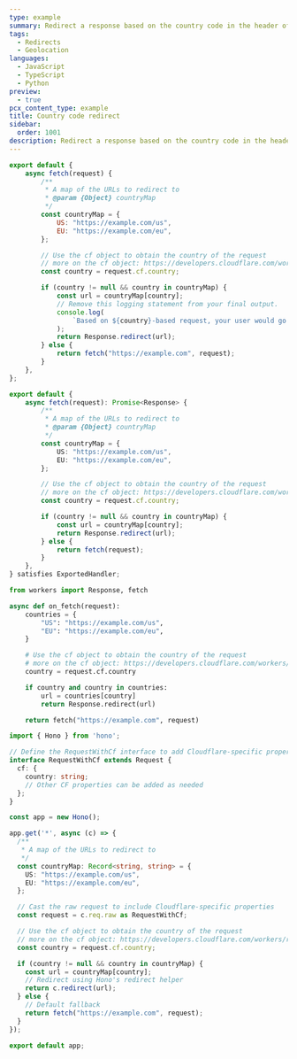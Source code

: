 ```yaml
---
type: example
summary: Redirect a response based on the country code in the header of a visitor.
tags:
  - Redirects
  - Geolocation
languages:
  - JavaScript
  - TypeScript
  - Python
preview:
  - true
pcx_content_type: example
title: Country code redirect
sidebar:
  order: 1001
description: Redirect a response based on the country code in the header of a visitor.
---
```



<Tabs syncKey="workersExamples"> <TabItem label="JavaScript" icon="seti:javascript">

```js
export default {
	async fetch(request) {
		/**
		 * A map of the URLs to redirect to
		 * @param {Object} countryMap
		 */
		const countryMap = {
			US: "https://example.com/us",
			EU: "https://example.com/eu",
		};

		// Use the cf object to obtain the country of the request
		// more on the cf object: https://developers.cloudflare.com/workers/runtime-apis/request#incomingrequestcfproperties
		const country = request.cf.country;

		if (country != null && country in countryMap) {
			const url = countryMap[country];
			// Remove this logging statement from your final output.
			console.log(
				`Based on ${country}-based request, your user would go to ${url}.`,
			);
			return Response.redirect(url);
		} else {
			return fetch("https://example.com", request);
		}
	},
};
```

</TabItem> <TabItem label="TypeScript" icon="seti:typescript">

```ts
export default {
	async fetch(request): Promise<Response> {
		/**
		 * A map of the URLs to redirect to
		 * @param {Object} countryMap
		 */
		const countryMap = {
			US: "https://example.com/us",
			EU: "https://example.com/eu",
		};

		// Use the cf object to obtain the country of the request
		// more on the cf object: https://developers.cloudflare.com/workers/runtime-apis/request#incomingrequestcfproperties
		const country = request.cf.country;

		if (country != null && country in countryMap) {
			const url = countryMap[country];
			return Response.redirect(url);
		} else {
			return fetch(request);
		}
	},
} satisfies ExportedHandler;
```

</TabItem> <TabItem label="Python" icon="seti:python">

```py
from workers import Response, fetch

async def on_fetch(request):
    countries = {
        "US": "https://example.com/us",
        "EU": "https://example.com/eu",
    }

    # Use the cf object to obtain the country of the request
    # more on the cf object: https://developers.cloudflare.com/workers/runtime-apis/request#incomingrequestcfproperties
    country = request.cf.country

    if country and country in countries:
        url = countries[country]
        return Response.redirect(url)

    return fetch("https://example.com", request)
```

</TabItem> <TabItem label="Hono" icon="seti:typescript">

```ts
import { Hono } from 'hono';

// Define the RequestWithCf interface to add Cloudflare-specific properties
interface RequestWithCf extends Request {
  cf: {
    country: string;
    // Other CF properties can be added as needed
  };
}

const app = new Hono();

app.get('*', async (c) => {
  /**
   * A map of the URLs to redirect to
   */
  const countryMap: Record<string, string> = {
    US: "https://example.com/us",
    EU: "https://example.com/eu",
  };

  // Cast the raw request to include Cloudflare-specific properties
  const request = c.req.raw as RequestWithCf;

  // Use the cf object to obtain the country of the request
  // more on the cf object: https://developers.cloudflare.com/workers/runtime-apis/request#incomingrequestcfproperties
  const country = request.cf.country;

  if (country != null && country in countryMap) {
    const url = countryMap[country];
    // Redirect using Hono's redirect helper
    return c.redirect(url);
  } else {
    // Default fallback
    return fetch("https://example.com", request);
  }
});

export default app;
```

</TabItem> </Tabs>

